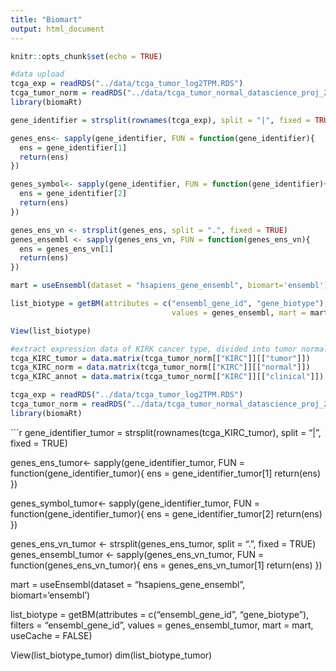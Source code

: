 ```yaml
---
title: "Biomart"
output: html_document
---
```


```r
knitr::opts_chunk$set(echo = TRUE)
```

```r
#data upload
tcga_exp = readRDS("../data/tcga_tumor_log2TPM.RDS")
tcga_tumor_norm = readRDS("../data/tcga_tumor_normal_datascience_proj_2022.RDS")
library(biomaRt)
```


```r
gene_identifier = strsplit(rownames(tcga_exp), split = "|", fixed = TRUE)

genes_ens<- sapply(gene_identifier, FUN = function(gene_identifier){
  ens = gene_identifier[1]
  return(ens)
})

genes_symbol<- sapply(gene_identifier, FUN = function(gene_identifier){
  ens = gene_identifier[2]
  return(ens)
})

genes_ens_vn <- strsplit(genes_ens, split = ".", fixed = TRUE)
genes_ensembl <- sapply(genes_ens_vn, FUN = function(genes_ens_vn){
  ens = genes_ens_vn[1]
  return(ens)
})

mart = useEnsembl(dataset = "hsapiens_gene_ensembl", biomart='ensembl')

list_biotype = getBM(attributes = c("ensembl_gene_id", "gene_biotype"), filters = "ensembl_gene_id", 
                                    values = genes_ensembl, mart = mart, useCache = FALSE)

View(list_biotype)
```


```r
#extract expression data of KIRK cancer type, divided into tumor normal and annotation data, one data frame each
tcga_KIRC_tumor = data.matrix(tcga_tumor_norm[["KIRC"]][["tumor"]])
tcga_KIRC_norm = data.matrix(tcga_tumor_norm[["KIRC"]][["normal"]])
tcga_KIRC_annot = data.matrix(tcga_tumor_norm[["KIRC"]][["clinical"]])

```


```r
tcga_exp = readRDS("../data/tcga_tumor_log2TPM.RDS")
tcga_tumor_norm = readRDS("../data/tcga_tumor_normal_datascience_proj_2022.RDS")
library(biomaRt)
```


```r
gene_identifier_tumor = strsplit(rownames(tcga_KIRC_tumor), split = "|", fixed = TRUE)

genes_ens_tumor<- sapply(gene_identifier_tumor, FUN = function(gene_identifier_tumor){
  ens = gene_identifier_tumor[1]
  return(ens)
})

genes_symbol_tumor<- sapply(gene_identifier_tumor, FUN = function(gene_identifier_tumor){
  ens = gene_identifier_tumor[2]
  return(ens)
})

genes_ens_vn_tumor <- strsplit(genes_ens_tumor, split = ".", fixed = TRUE)
genes_ensembl_tumor <- sapply(genes_ens_vn_tumor, FUN = function(genes_ens_vn_tumor){
  ens = genes_ens_vn_tumor[1]
  return(ens)
})

mart = useEnsembl(dataset = "hsapiens_gene_ensembl", biomart='ensembl')

list_biotype = getBM(attributes = c("ensembl_gene_id", "gene_biotype"), filters = "ensembl_gene_id", 
                                    values = genes_ensembl_tumor, mart = mart, useCache = FALSE)

View(list_biotype_tumor)
dim(list_biotype_tumor)
